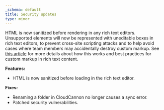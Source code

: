 ```yaml
---
_schema: default
title: Security updates
type: minor
---
```

HTML is now sanitized before rendering in any rich text editors. Unsupported elements will now be represented with uneditable boxes in rich text editors, to prevent cross-site scripting attacks and to help avoid cases where team members may accidentally destroy custom markup. See [this article](/documentation/articles/best-practices-for-rich-text/) for more details about how this works and best practices for custom markup in rich text content.

**Features:**

* HTML is now sanitized before loading in the rich text editor.

**Fixes:**

* Renaming a folder in CloudCannon no longer causes a sync error.
* Patched security vulnerabilities.